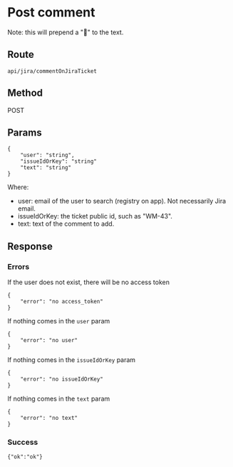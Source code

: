 # Post comment

Note: this will prepend a "🍉" to the text.

## Route

```
api/jira/commentOnJiraTicket
```

## Method

POST

## Params

```
{
    "user": "string",
    "issueIdOrKey": "string"
    "text": "string"
}
```

Where:

- user: email of the user to search (registry on app). Not necessarily Jira email.
- issueIdOrKey: the ticket public id, such as "WM-43".
- text: text of the comment to add.

## Response

### Errors

If the user does not exist, there will be no access token

```
{
    "error": "no access_token"
}
```

If nothing comes in the `user` param

```
{
    "error": "no user"
}
```

If nothing comes in the `issueIdOrKey` param

```
{
    "error": "no issueIdOrKey"
}
```

If nothing comes in the `text` param

```
{
    "error": "no text"
}
```

### Success

```
{"ok":"ok"}
```
